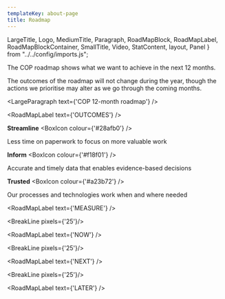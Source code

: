 ```yaml
---
templateKey: about-page
title: Roadmap
---
```

LargeTitle, Logo, MediumTitle, Paragraph, RoadMapBlock, RoadMapLabel, RoadMapBlockContainer, SmallTitle, Video, StatContent, layout, Panel } from "../../config/imports.js";

The COP roadmap shows what we want to achieve in the next 12 months.

The outcomes of the roadmap will not change during the year, though the actions we prioritise may alter as we go through the coming months.

<LargeParagraph text={'COP 12-month roadmap'} />

<RoadMapLabel text={'OUTCOMES'} />



<div class="grid-row">

<div class="roadmap-column">

**Streamline** <BoxIcon colour={'#28afb0'} />

Less time on paperwork to focus on more valuable work

</div>

<div class="roadmap-mobile"><Accordion content={roadMapMobile.streamLine}/></div>



<div class="roadmap-column">

**Inform** <BoxIcon colour={'#f18f01'} />

Accurate and timely data that enables evidence-based decisions

</div>

<div class="roadmap-mobile"><Accordion  content={roadMapMobile.inform}/></div>


<div class="roadmap-column">

**Trusted** <BoxIcon colour={'#a23b72'} />

Our processes and technologies work when and where needed

</div>

<div class="roadmap-mobile"><Accordion content={roadMapMobile.trusted}/></div>

</div>

<div class="roadmap-desktop">

<RoadMapLabel text={'MEASURE'} />

<div class="grid-row">
<div class="govuk-grid-column-one-third">
<RoadMapBlockContainer content={roadMapItem.streamLine.measure} bannerColour={'#28afb0'} />
</div>


<div class="govuk-grid-column-one-third">
<RoadMapBlockContainer content={roadMapItem.inform.measure} bannerColour={'#f18f01'} />
</div>


<div class="govuk-grid-column-one-third">
<RoadMapBlockContainer content={roadMapItem.trusted.measure} bannerColour={'#a23b72'} />
</div>

</div>

<BreakLine pixels={'25'}/>

<RoadMapLabel text={'NOW'} />

<div class="grid-row">
<div class="govuk-grid-column-one-third">
<RoadMapBlockContainer content={roadMapItem.streamLine.now} bannerColour={'#28afb0'} />
</div>


<div class="govuk-grid-column-one-third">
<RoadMapBlockContainer content={roadMapItem.inform.now} bannerColour={'#f18f01'} />
</div>


<div class="govuk-grid-column-one-third">
<RoadMapBlockContainer content={roadMapItem.trusted.now} bannerColour={'#a23b72'} />
</div>

</div>

<BreakLine pixels={'25'}/>

<RoadMapLabel text={'NEXT'} />

<div class="grid-row">
<div class="govuk-grid-column-one-third">
<RoadMapBlockContainer content={roadMapItem.streamLine.next} bannerColour={'#28afb0'} />
</div>


<div class="govuk-grid-column-one-third">
<RoadMapBlockContainer content={roadMapItem.inform.next} bannerColour={'#f18f01'} />
</div>


<div class="govuk-grid-column-one-third">
<RoadMapBlockContainer content={roadMapItem.trusted.next} bannerColour={'#a23b72'} />
</div>

</div>

<BreakLine pixels={'25'}/>

<RoadMapLabel text={'LATER'} />

<div class="grid-row">
<div class="govuk-grid-column-one-third">
<RoadMapBlockContainer content={roadMapItem.streamLine.later} bannerColour={'#28afb0'} />
</div>


<div class="govuk-grid-column-one-third">
<RoadMapBlockContainer content={roadMapItem.inform.later} bannerColour={'#f18f01'} />
</div>


<div class="govuk-grid-column-one-third">
<RoadMapBlockContainer content={roadMapItem.trusted.later} bannerColour={'#a23b72'} />
</div>

</div>
</div>